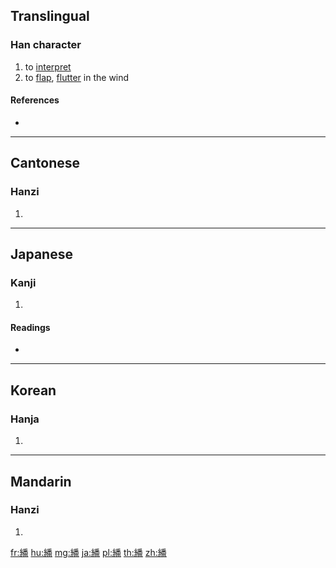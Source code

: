 {{character info/new}}
{{also|翻}}
==Translingual==

===Han character===
{{Han char|rn=120|rad=糸|as=12|sn=18|four=22969|canj=VFHDW}}

# to [[interpret]]
# to [[flap]], [[flutter]] in the wind

====References====
* {{Han ref|kx=0939.060|dkj=27901|dj=1378.050|hdz=53453.120|uh=7E59|ud=32345|bh=C2BA|bd=49850}}

----

==Cantonese==

===Hanzi===
{{yue-hanzi|jyut=faan1|y=faan1}}

# {{defn|lang=yue|sort=糸12}}

----

==Japanese==

===Kanji===
{{ja-kanji|grade=|rs=糸12}}

# {{defn|lang=ja|sort=糸12}}

====Readings====
* {{ja-readings|on=[[はん]] (han), [[ほん]] (hon)|kun=[[ひもとく]] (himotoku)}}

----

==Korean==

===Hanja===
{{ko-hanja|hangeul=[[번]]|eumhun=|rv=beon|mr=pŏn|y=pen}}

# {{defn|lang=ko|sort=糸12}}

----

==Mandarin==

===Hanzi===
{{cmn-hanzi|pin=[[fān]] ([[fan1]]), [[fán]] ([[fan2]])|wg=fan<sup>1</sup>, fan<sup>2</sup>}}

# {{defn|lang=cmn|sort=糸12}}

[[fr:繙]]
[[hu:繙]]
[[mg:繙]]
[[ja:繙]]
[[pl:繙]]
[[th:繙]]
[[zh:繙]]